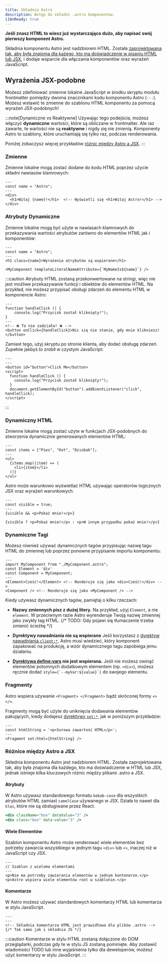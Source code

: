 ```yaml
---
title: Składnia Astro
description: Wstęp do składni .astro komponentów.
i18nReady: true
---
```


**Jeśli znasz HTML to wiesz już wystarczająco dużo, aby napisać swój pierwszy komponent Astro.**

Składnia komponentu Astro jest nadzbiorem HTML. Została [zaprojektowana tak, aby była znajoma dla każego, kto ma doświadczenie w pisaniu HTML lub JSX](#różnice-między-astro-a-jsx), i dodaje wsparcie dla włączania komponentów oraz wyrażeń JavaScript.


## Wyrażenia JSX-podobne

Możesz zdefiniować zmienne lokalne JavaScript w środku skryptu modułu frontmatter pomiędzy dwoma znacznikami kodu komponentu Astro (`---`). Możesz wstawić te zmienne do szablonu HTML komponentu za pomocą wyrażeń JSX-podobnych!

:::note[Dynamiczne vs Reaktywne]
Używając tego podejścia, możesz włączyć **dynamiczne** wartości, które są obliczane w frontmatter. Ale raz zawarte, te wartości nie są **reaktywne** i nigdy się nie zmienią. Komponenty Astro to szablony, które uruchamiają się tylko raz, podczas renderowania.

Poniżej zobaczysz więcej przykładów [różnic między Astro a JSX](#różnice-między-astro-a-jsx).
:::

### Zmienne

Zmienne lokalne mogą zostać dodane do kodu HTML poprzez użycie składni nawiasów klamrowych:

```astro title="src/components/Variables.astro" "{name}"
---
const name = "Astro";
---
<div>
  <h1>Witaj {name}!</h1>  <!-- Wyświetli się <h1>Witaj Astro!</h1> -->
</div>
```

### Atrybuty Dynamiczne
Zmienne lokalne mogą być użyte w nawiasach klamrowych do przekazywania wartości atrybutów zarówno do elementów HTML jak i komponentów:

```astro title="src/components/DynamicAttributes.astro" "{name}" "${name}"
---
const name = "Astro";
---
<h1 class={name}>Wyrażenia atrybutów są wspierane</h1>

<MyComponent templateLiteralNameAttribute={`MyNameIs${name}`} />
```

:::caution
Atrybuty HTML zostaną przekonwertowane na stringi, więc nie jest możliwe przekazywanie funkcji i obiektów do elementów HTML.
Na przykład, nie możesz przypisać obsługi zdarzeń do elementu HTML w komponencie Astro:

```astro title="tego-nie-rob.astro"
---
function handleClick () {
    console.log("Przycisk został kliknięty!");
}
---
<!-- ❌ To nie zadziała! ❌ -->
<button onClick={handleClick}>Nic się nie stanie, gdy mnie klikniesz!</button>
```

Zamiast tego, użyj skryptu po stronie klienta, aby dodać obsługę zdarzeń. Zupełnie jakbyś to zrobił w czystym JavaScript:

```astro title="lepiej-zrob-to-tak.astro"
---
---
<button id="button">Click Me</button>
<script>
  function handleClick () {
    console.log("Przycisk został kliknięty!");
  }
  document.getElementById("button").addEventListener("click", handleClick);
</script>
```
:::

### Dynamiczny HTML

Zmienne lokalne mogą zostać użyte w funkcjach JSX-podobnych do stworzenia dynamicznie generowanych elementów HTML: 

```astro title="src/components/DynamicHtml.astro" "{item}"
---
const items = ["Pies", "Kot", "Dziobak"];
---
<ul>
  {items.map((item) => (
    <li>{item}</li>
  ))}
</ul>
```

Astro może warunkowo wyświetlać HTML używając operatorów logicznych JSX oraz wyrażeń warunkowych.

```astro title="src/components/ConditionalHtml.astro" "visible"
---
const visible = true;
---
{visible && <p>Pokaż mnie!</p>}

{visible ? <p>Pokaż mnie!</p> : <p>W innym przypadku pokaż mnie!</p>}
```

### Dynamiczne Tagi

Możesz również używać dynamicznych tagów przypisując nazwę tagu HTML do zmiennej lub poprzez ponowne przypisanie importu komponentu:

```astro title="src/components/DynamicTags.astro" /Element|(?<!My)Component/
---
import MyComponent from "./MyComponent.astro";
const Element = 'div'
const Component = MyComponent;
---
<Element>Cześć!</Element> <!-- Renderuje się jako <div>Cześć!</div> -->
<Component /> <!-- Renderuje się jako <MyComponent /> -->
```

Kiedy używasz dynamicznych tagów, pamiętaj o kilku rzeczach:

- **Nazwy zmiennych pisz z dużej litery.** Na przykład, użyj `Element`, a nie `element`. W przeciwnym razie Astro wyrenderuje Twoją nazwę zmiennej jako zwykły tag HTML.
{/* TODO: Gdy pojawi się tłumaczenie trzeba zmienić ścieżkę */}
- **Dyrektywy nawadniania nie są wspierane** Jeśli korzystasz z [dyrektyw nawadniania `client:*`](/pl/guides/framework-components/#hydrating-interactive-components), Astro musi wiedzieć, który komponent zapakować na produkcję, a wzór dynamicznego tagu zapobiega jemu działaniu.

- **[Dyrektywa define:vars](/pl/reference/directives-reference/#definevars) nie jest wspierana.** Jeśli nie możesz owinąć elementów potomnych dodatkowym elementem (np. `<div>`), możesz ręcznie dodać ``style={`--myVar:${value}`}`` do swojego elementu. 

### Fragmenty

Astro wspiera używanie `<Fragment> </Fragment>` bądź skróconej formy `<> </>`.

Fragmenty mogą być użyte do uniknięcia dodawania elementów pakujących, kiedy dodajesz [dyrektywy `set:*`](/pl/reference/directives-reference/#sethtml), jak w poniższym przykładzie:

```astro title="src/components/SetHtml.astro" "Fragment"
---
const htmlString = '<p>Surowa zawartość HTML</p>';
---
<Fragment set:html={htmlString} />
```

### Różnice między Astro a JSX

Składnia komponentu Astro jest nadzbiorem HTML. Została zaprojektowana tak, aby była znajoma dla każdego, kto ma doświadczenie w HTML lub JSX, jednak istnieje kilka kluczowych różnic między plikami .astro a JSX.

#### Atrybuty

W Astro używasz standardowego formatu `kebab-case` dla wszystkich atrybutów HTML zamiast `camelCase` używanego w JSX. Działa to nawet dla `klas`, które nie są obsługiwane przez React.

```jsx del={1} ins={2} title="example.astro"
<div className="box" dataValue="3" />
<div class="box" data-value="3" />
```

#### Wiele Elementów

Szablon komponentu Astro może renderować wiele elementów bez potrzeby zawarcia wszystkiego w jednym tagu `<div>` lub `<>`, inaczej niż w JavaScript czy JSX.

```astro title="src/components/RootElements.astro"
---
// Szablon z wieloma elementami
---
<p>Nie ma potrzeby zawierania elementów w jednym kontenerze.</p>
<p>Astro wspiera wiele elementów root w szablonie.</p>
```

#### Komentarze

W Astro możesz używać standardowych komentarzy HTML lub komentarza w stylu JavaScript.

```astro title="example.astro"
---
---
<!-- Składnia komentarza HTML jest prawidłowa dla plików .astro -->
{/* Tak samo jak i składnia JS */}
```

:::caution
Komentarze w stylu HTML zostaną dołączone do DOM przeglądarki, podczas gdy te w stylu JS zostaną pominięte. Aby zostawić wiadomości TODO lub inne wyjaśnienia tylko dla deweloperów, możesz użyć komentarzy w stylu JavaScript.
:::
